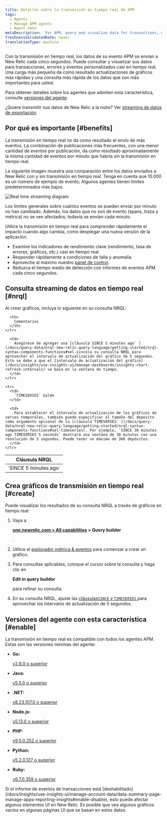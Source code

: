 ```yaml
---
title: Detalles sobre la transmisión en tiempo real de APM
tags:
  - Agents
  - Manage APM agents
  - Agent data
metaDescription: 'For APM, query and visualize data for transactions, errors, and custom events in  near real time.'
freshnessValidatedDate: never
translationType: machine
---
```



Con la transmisión en tiempo real, los datos de su evento APM se envían a New Relic cada cinco segundos. Puede consultar y visualizar sus datos para transacciones, errores y eventos personalizados casi en tiempo real. Una carga más pequeña da como resultado actualizaciones de gráficos más rápidas y una consulta más rápida de los datos que son más importantes para usted.

Para obtener detalles sobre los agentes que admiten esta característica, consulte [versiones del agente](#enable).

¿Quiere transmitir sus datos de New Relic a la nube? Ver [streaming de datos de exportación](/docs/apis/nerdgraph/examples/nerdgraph-streaming-export).

## Por qué es importante [#benefits]

La transmisión en tiempo real no da como resultado el envío de más eventos. La combinación de publicaciones más frecuentes, con una menor cantidad de eventos por publicación, da como resultado aproximadamente la misma cantidad de eventos por minuto que habría sin la transmisión en tiempo real.

La siguiente imagen muestra una comparación entre los datos enviados a New Relic con y sin transmisión en tiempo real. Tenga en cuenta que 10.000 es un número de ejemplo de evento; Algunos agentes tienen límites predeterminados más bajos.

<img
  title="Real time streaming diagram"
  alt="Real time streaming diagram"
  src={apmRealTimeStreaming}
/>

Los límites generales sobre cuántos eventos se pueden enviar por minuto no han cambiado. Además, los datos que no son de evento (spans, traza y métrica) no se ven afectados; todavía se envían cada minuto.

Utilice la transmisión en tiempo real para comprender rápidamente el impacto cuando algo cambia, como desplegar una nueva versión de la aplicación.

* Examine los indicadores de rendimiento clave (rendimiento, tasa de errores, gráficos, etc.) casi en tiempo real.
* Responder rápidamente a condiciones de falla y anomalía.
* Aproveche al máximo nuestro [panel de control](#create).
* Reduzca el tiempo medio de detección con informes de eventos APM cada cinco segundos.

## Consulta streaming de datos en tiempo real [#nrql]

Al crear gráficos, incluya lo siguiente en su consulta NRQL:

<table>
  <thead>
    <tr>
      <th style={{ width: "250px" }}>
        Cláusula NRQL
      </th>

      <th>
        Comentarios
      </th>
    </tr>
  </thead>

  <tbody>
    <tr>
      <td>
        `SINCE 5 minutes ago`
      </td>

      <td>
        Asegúrese de agregar una [cláusula`SINCE 5 minutes ago` ](/docs/query-data/nrql-new-relic-query-language/getting-started/nrql-syntax-components-functions#sel-since)a su consulta NRQL para aprovechar el intervalo de actualización del gráfico de 5 segundos. Esto se debe a que el [intervalo de actualización del gráfico](/docs/insights/use-insights-ui/manage-dashboards/insights-chart-refresh-intervals) se basa en la ventana de tiempo.
      </td>
    </tr>

    <tr>
      <td>
        `TIMESERIES` balde
      </td>

      <td>
        Para establecer el intervalo de actualización de los gráficos de series temporales, también puede especificar el tamaño del depósito como argumento opcional de la [cláusula`TIMESERIES` ](/docs/query-data/nrql-new-relic-query-language/getting-started/nrql-syntax-components-functions#sel-timeseries). Por ejemplo, `SINCE 30 minutes ago TIMESERIES 5 seconds` mostrará una ventana de 30 minutos con una resolución de 5 segundos. Puede tener un máximo de 366 depósitos.
      </td>
    </tr>
  </tbody>
</table>

## Crea gráficos de transmisión en tiempo real [#create]

Puede visualizar los resultados de su consulta NRQL a través de gráficos en tiempo real:

1. Vaya a

   <DoNotTranslate>**[one.newrelic.com > All capabilities](https://one.newrelic.com/all-capabilities) > Query builder**</DoNotTranslate>

   .

2. Utilice el [explorador métrica & eventos](/docs/query-your-data/explore-query-data/browse-data/introduction-data-explorer) para comenzar a crear un gráfico.

3. Para consultas aplicables, coloque el cursor sobre la consulta y haga clic en

   <DoNotTranslate>**Edit in query builder**</DoNotTranslate>

   para refinar su consulta.

4. En su consulta NRQL, ajuste las [cláusulas`SINCE` y `TIMESERIES` ](#nrql)para aprovechar los intervalos de actualización de 5 segundos.

## Versiones del agente con esta característica [#enable]

La transmisión en tiempo real es compatible con todos los agentes APM. Estas son las versiones mínimas del agente:

* <DoNotTranslate>**Go:**</DoNotTranslate>

  [v2.8.0 o superior](/docs/release-notes/agent-release-notes/go-release-notes)

* <DoNotTranslate>**Java:**</DoNotTranslate>

  [v5.5.0 o superior](/docs/release-notes/agent-release-notes/java-release-notes)

* <DoNotTranslate>**.NET:**</DoNotTranslate>

  [v8.23.107.0 o superior](/docs/release-notes/agent-release-notes/net-release-notes)

* <DoNotTranslate>**Node.js:**</DoNotTranslate>

  [v5.13.0 o superior](/docs/release-notes/agent-release-notes/nodejs-release-notes)

* <DoNotTranslate>**PHP:**</DoNotTranslate>

  [v9.5.0.252 o superior](/docs/release-notes/agent-release-notes/php-release-notes)

* <DoNotTranslate>**Python:**</DoNotTranslate>

  [v5.2.0.127 o superior](/docs/release-notes/agent-release-notes/python-release-notes)

* <DoNotTranslate>**Ruby:**</DoNotTranslate>

  [v6.7.0.359 o superior](/docs/release-notes/agent-release-notes/ruby-release-notes)

<Callout variant="caution">
  Si el informe de eventos de transacciones está [deshabilitado](/docs/insights/use-insights-ui/manage-account-data/data-summary-page-manage-apps-reporting-insights#enable-disable), esto puede afectar algunos elementos UI en New Relic. Es posible que vea algunos gráficos vacíos en algunas páginas UI que se basan en estos datos.
</Callout>